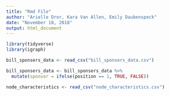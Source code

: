 ```yaml
---
title: "Rmd File"
author: "Arielle Dror, Kara Van Allen, Emily Daubenspeck"
date: "November 18, 2018"
output: html_document
---
```



```r
library(tidyverse)
library(igraph)

bill_sponsers_data <- read_csv("bill_sponsers_data.csv")

bill_sponsers_data <- bill_sponsers_data %>%
  mutate(sponsor = ifelse(position == 1, TRUE, FALSE))

node_characteristics <- read_csv("node_characteristics.csv")

```